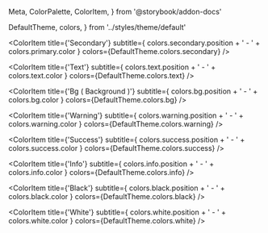   Meta,
  ColorPalette,
  ColorItem,
} from '@storybook/addon-docs'

  DefaultTheme,
  colors,
} from '../styles/theme/default'

<Meta title='Colors' />

<ColorPalette>
<ColorItem
  title={'Primary'}
  subtitle={
    colors.primary.position +
    ' - ' +
    colors.primary.color
  }
  colors={DefaultTheme.colors.primary}
/>

<ColorItem
  title={'Secondary'}
  subtitle={
    colors.secondary.position +
    ' - ' +
    colors.primary.color
  }
  colors={DefaultTheme.colors.secondary}
/>

<ColorItem
  title={'Text'}
  subtitle={
    colors.text.position +
    ' - ' +
    colors.text.color
  }
  colors={DefaultTheme.colors.text}
/>

<ColorItem
  title={'Bg ( Background )'}
  subtitle={
    colors.bg.position + ' - ' + colors.bg.color
  }
  colors={DefaultTheme.colors.bg}
/>

<ColorItem
  title={'Warning'}
  subtitle={
    colors.warning.position +
    ' - ' +
    colors.warning.color
  }
  colors={DefaultTheme.colors.warning}
/>

<ColorItem
  title={'Success'}
  subtitle={
    colors.success.position +
    ' - ' +
    colors.success.color
  }
  colors={DefaultTheme.colors.success}
/>

<ColorItem
  title={'Info'}
  subtitle={
    colors.info.position +
    ' - ' +
    colors.info.color
  }
  colors={DefaultTheme.colors.info}
/>

<ColorItem
  title={'Black'}
  subtitle={
    colors.black.position +
    ' - ' +
    colors.black.color
  }
  colors={DefaultTheme.colors.black}
/>

<ColorItem
  title={'White'}
  subtitle={
    colors.white.position +
    ' - ' +
    colors.white.color
  }
  colors={DefaultTheme.colors.white}
/>
</ColorPalette >
